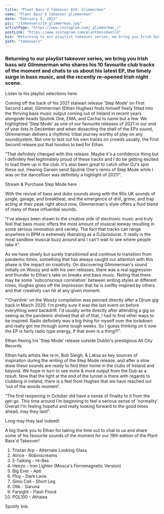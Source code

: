 ---
title: "Plant Bass'd Takeover 019: Glimmerman"
name: "Plant Bass'd Takeover glimmerman"
date: "February 4, 2022"
pic: "/takeovers/19_glimmerman.jpg"
artistPage: "https://www.instagram.com/_glimmerman_/"
postLink: "https://www.instagram.com/plantbassdworld"
bio: "Returning to our playlist takeover series, we bring you Irish bass wiz Glimmerman who shares his 10 favourite club tracks"
path: "takeovers"
---

### Returning to our playlist takeover series, we bring you Irish bass wiz Glimmerman who shares his 10 favourite club tracks of the moment and chats to us about his latest EP, the timely surge in bass music, and the recently re-opened Irish night scene.

Listen to his playlist selections here: <HoverLink url="open.spotify.com/playlist/5skAgzUfGmZLwrOPNLnGVf" external />

<Picture src="/takeovers/19_fire.jpg" alt="Glimmerman press pic" size={1200} />

Coming off the back of his 2021 stalwart release 'Step Mode' on First Second Label, Glimmerman (Ethan Hughes) finds himself finely fitted into the thriving bass music output coming out of Ireland in recent years alongside heads Sputnik One, EMA, and Cachai to name but a few.
We highlighted 'Step Mode' as one of our favourite releases of 2021 in our end of year lists in December and when dissecting the shell of the EPs sound, Glimmerman delivers a rhythmic tribal journey worthy of play on any soundsystem. Not one to test out his own tracks on crowds usually, the First Second release put that hoodoo to bed for Ethan.

“That definitely changed with this release. Maybe it's a confidence thing but I definitely feel legitimately proud of these tracks and I do be getting excited to load them up in the club. It's also been great to catch other DJ's spin these out. Hearing Darwin send Sputnik One's remix of Step Mode while I was on the dancefloor was definitely a highlight of 2021!”.

<Picture
  src="/top-ten-releases/oisin/glimmer-step_mode.jpg"
  alt="Glimmerman press pic"
  size={1200}
/>

Stream & Purchase Step Mode here <HoverLink url="firstsecondlabel.bandcamp.com/album/step-mode" external />

With the revival of bass and dubs sounds along with the 90s UK sounds of jungle, garage, and breakbeat, and the emergence of drill, grime, and trap acting at their peak right about now, Glimmerman's style offers a fluid blend of many of these influential sounds.

“I've always been drawn to the creative side of electronic music and truly feel that bass music offers the most amount of musical leeway resulting in some serious innovation and variety. The fact that tracks can range anywhere in BPM is extremely liberating as a DJ/producer. It really is the most sandbox musical buzz around and I can't wait to see where people take it”.

<Picture src="/takeovers/19_djing.jpg" alt="Glimmerman djing live" size={1200} />

As we have slowly but surely transitioned and continue to transition from pandemic times, something that has always caught our attention with this phase is the impact on creativity. On discovering Glimmerman's sound initially on Woozy and with his own releases, there was a real aggression and thunder to Ethan's take on breaks and bass music. Noting that there may be some 'subconscious correlation' between writing styles at different times, Hughes gives off the impression that he is swiftly inspired by others and that creativity can hit at any given moment.

“'Chainlink' on the Woozy compilation was penned directly after a Djrum gig back in March 2020. I'm pretty sure it was the last event on before everything went backdrift. I'd usually write directly after attending a gig so seeing as the pandemic shelved that all of that, I had to find other ways to be inspired.
Radio definitely was a big thing for myself over the lockdown and really got me through some tough weeks. So I guess thinking on it now the EP is fairly radio type energy, if that even is a thing?!”.

<Picture src="/takeovers/19_record.jpg" alt="Glimmerman holding record" size={1200} />
<p className="text-center text-muted">
  Ethan flexing his 'Step Mode' release outside Dublin's prestigious All City Records
</p>

Ethan hails artists like re:ni, Bob Sleigh, & Laksa as key sources of inspiration during the writing of the Step Mode release, and after a slow draw these sounds are ready to find their home in the clubs of Ireland and beyond. We hope in turn to see more & more output from the Dub as a result. Now that the light at the end of the tunnel is there with regards to clubbing in Ireland, there is a feel from Hughes that we have reached our 'out of the woods moment'.

“The first reopening in October did have a sense of finality to it from the get-go. This time around I'm beginning to feel a serious sense of 'normality'. Overall I'm feeling hopeful and really looking forward to the good times ahead, may they last!”.

Long may they last indeed!

A big thank you to Ethan for taking the time out to chat to us and share some of his favourite sounds of the moment for our 19th edition of the Plant Bass'd Takeover!

1. Tristan Arp - Alternate Looking Glass
2. Atrice - Robinscreams
3. E-Talking - Hi-Res
4. Henzo - Iron Lighter (Mosca's Ferromagnetic Version)
5. Big Ever - Apti
6. Ploy - Dark Lavis
7. Simo Cell - Short Leg
8. Otik - Garuna
9. Farsight - Flash Flood
10. POL100 - Athalea

Spotify link: <HoverLink url="open.spotify.com/playlist/5skAgzUfGmZLwrOPNLnGVf" name="Plant Bass'd Picks" external />
